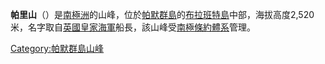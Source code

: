 '''帕里山'''（{{lang-en|Mount Parry}}）是[[南極洲|南極洲]]的山峰，位於[[帕默群島|帕默群島]]的[[布拉班特島|布拉班特島]]中部，海拔高度2,520米，名字取自[[英國皇家海軍|英國皇家海軍]]船長，該山峰受[[南極條約體系|南極條約體系]]管理。
{{coord|64|16|S|62|25|W|type:mountain_scale:100000|format=dms|display=title}}

{{DEFAULTSORT:Mount Parry}}
[[Category:帕默群島山峰|Category:帕默群島山峰]]


{{PalmerArchipelago-geo-stub}}